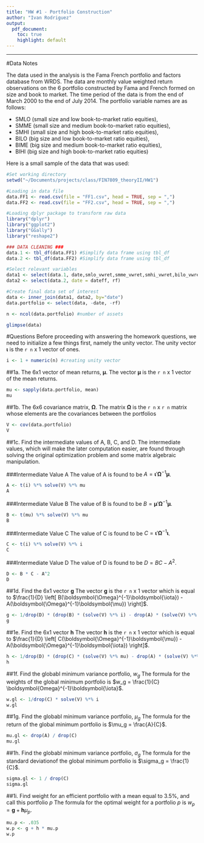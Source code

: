 ```yaml
---
title: "HW #1 - Portfolio Construction"
author: "Ivan Rodriguez"
output:
  pdf_document:
    toc: true
    highlight: default
---
```



---

#Data Notes

The data used in the analysis is the Fama French portfolio and factors database from WRDS. The data are monthly value weighted return observations on the 6 portfolio constructed by Fama and French formed on size and book to market. The time period of the data is from the end of March 2000 to the end of July 2014. The portfolio variable names are as follows:

- SMLO (small size and low book-to-market ratio equities),
- SMME (small size and medium book-to-market ratio equities),
- SMHI (small size and high book-to-market ratio equities),
- BILO (big size and low book-to-market ratio equities),
- BIME (big size and medium book-to-market ratio equities),
- BIHI (big size and high book-to-market ratio equities)

Here is a small sample of the data that was used:
```r
#Set working directory
setwd("~/Documents/projects/class/FIN7809_theoryII/HW1")

#Loading in data file
data.FF1 <- read.csv(file = "FF1.csv", head = TRUE, sep = ",")
data.FF2 <- read.csv(file = "FF2.csv", head = TRUE, sep = ",")

#Loading dplyr package to transform raw data
library("dplyr")
library("ggplot2")
library("GGally")
library("reshape2")

### DATA CLEANING ###
data.1 <- tbl_df(data.FF1) #Simplify data frame using tbl_df
data.2 <- tbl_df(data.FF2) #Simplify data frame using tbl_df

#Select relevant variables
data1 <- select(data.1, date,smlo_vwret,smme_vwret,smhi_vwret,bilo_vwret,bime_vwret,bihi_vwret)
data2 <- select(data.2, date = dateff, rf)

#Create final data set of interest
data <- inner_join(data1, data2, by="date")
data.portfolio <- select(data, -date, -rf)

n <- ncol(data.portfolio) #number of assets

glimpse(data)
```

#Questions
Before proceeding with answering the homework questions, we need to initialize a few things first, namely the unity vector. The unity vector $\boldsymbol{\iota}$ is the `r n` x 1 vector of ones.

```r
i <- 1 + numeric(n) #creating unity vector
```

##1a. The 6x1 vector of mean returns, $\boldsymbol{\mu}$.
The vector $\boldsymbol{\mu}$ is the `r n` x 1 vector of the mean returns.
```r
mu <- sapply(data.portfolio, mean)
mu
```

##1b. The 6x6 covariance matrix, $\boldsymbol{\Omega}$.
The matrix $\boldsymbol{\Omega}$ is the `r n` x `r n` matrix whose elements are the covariances between the portfolios
```r
V <- cov(data.portfolio)
V
```

##1c. Find the intermediate values of A, B, C, and D.
The intermediate values, which will make the later computation easier, are found through solving the original optimization problem and some matrix algebraic manipulation. 

###Intermediate Value A
The value of A is found to be $A = \boldsymbol{\iota}' \boldsymbol{\Omega}^{-1} \boldsymbol{\mu}$.

```r
A <- t(i) %*% solve(V) %*% mu
A
```

###Intermediate Value B
The value of B is found to be $B = \boldsymbol{\mu}' \boldsymbol{\Omega}^{-1} \boldsymbol{\mu}$.

```r
B <- t(mu) %*% solve(V) %*% mu
B
```

###Intermediate Value C
The value of C is found to be $C = \boldsymbol{\iota}' \boldsymbol{\Omega}^{-1} \boldsymbol{\iota}$.

```r
C <- t(i) %*% solve(V) %*% i
C
```

###Intermediate Value D
The value of D is found to be $D = BC - A^2$.

```r
D <- B * C - A^2
D
```

##1d. Find the 6x1 vector $\mathbf{g}$
The vector $\mathbf{g}$ is the `r n` x 1 vector which is equal to $\frac{1}{D} \left[ B(\boldsymbol{\Omega}^{-1}\boldsymbol{\iota}) - A(\boldsymbol{\Omega}^{-1}\boldsymbol{\mu}) \right]$.

```r
g <- 1/drop(D) * (drop(B) * (solve(V) %*% i) - drop(A) * (solve(V) %*% mu))
g
```

##1e. Find the 6x1 vector $\mathbf{h}$
The vector $\mathbf{h}$ is the `r n` x 1 vector which is equal to $\frac{1}{D} \left[ C(\boldsymbol{\Omega}^{-1}\boldsymbol{\mu}) - A(\boldsymbol{\Omega}^{-1}\boldsymbol{\iota}) \right]$.

```r
h <- 1/drop(D) * (drop(C) * (solve(V) %*% mu) - drop(A) * (solve(V) %*% i))
h
```


##1f. Find the globabl minimum variance portfolio, $w_g$
The formula for the weights of the global minimum portfolio is $w_g = \frac{1}{C} \boldsymbol{Omega}^{-1}\boldsymbol{\iota}$.

```r
w.gl <- 1/drop(C) * solve(V) %*% i
w.gl
```

##1g. Find the globabl minimum variance portfolio, $\mu_g$
The formula for the return of the global minimum portfolio is $\mu_g = \frac{A}{C}$.
```r
mu.gl <- drop(A) / drop(C)
mu.gl
```

##1h. Find the globabl minimum variance portfolio, $\sigma_g$
The formula for the standard deviationof the global minimum portfolio is $\sigma_g = \frac{1}{C}$.
```r
sigma.gl <- 1 / drop(C)
sigma.gl
```

##1i. Find weight for an efficient portfolio with a mean equal to 3.5%, and call this portfolio $p$
The formula for the optimal weight for a portfolio $p$ is $w_p = \mathbf{g} + \mathbf{h}\mu_p$.
```r
mu.p <- .035
w.p <- g + h * mu.p
w.p
```




